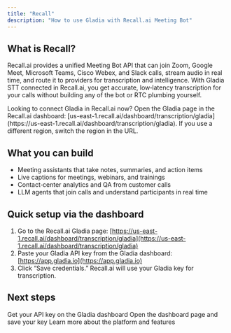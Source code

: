 ```yaml
---
title: "Recall"
description: "How to use Gladia with Recall.ai Meeting Bot"
---
```


## What is Recall?

Recall.ai provides a unified Meeting Bot API that can join Zoom, Google Meet, Microsoft Teams, Cisco Webex, and Slack calls, stream audio in real time, and route it to providers for transcription and intelligence. With Gladia STT connected in Recall.ai, you get accurate, low‑latency transcription for your calls without building any of the bot or RTC plumbing yourself.

<Tip>
  Looking to connect Gladia in Recall.ai now? Open the Gladia page in the Recall.ai dashboard:
  [us-east-1.recall.ai/dashboard/transcription/gladia](https://us-east-1.recall.ai/dashboard/transcription/gladia).
  If you use a different region, switch the region in the URL.
 </Tip>

## What you can build

- Meeting assistants that take notes, summaries, and action items
- Live captions for meetings, webinars, and trainings
- Contact‑center analytics and QA from customer calls
- LLM agents that join calls and understand participants in real time

## Quick setup via the dashboard

1. Go to the Recall.ai Gladia page:
   [https://us-east-1.recall.ai/dashboard/transcription/gladia](https://us-east-1.recall.ai/dashboard/transcription/gladia)
2. Paste your Gladia API key from the Gladia dashboard: [https://app.gladia.io](https://app.gladia.io)
3. Click “Save credentials.” Recall.ai will use your Gladia key for transcription.

## Next steps

<CardGroup cols={3}>
  <Card title="Get your API key" href="https://app.gladia.io" icon="key">
    Get your API key on the Gladia dashboard
  </Card>
  <Card
    title="Connect Gladia in Recall.ai"
    icon="book"
    href="https://us-east-1.recall.ai/dashboard/transcription/gladia"
  >
    Open the dashboard page and save your key
  </Card>
  <Card
    title="Recall.ai website"
    icon="book"
    href="https://www.recall.ai/partners/gladia"
  >
    Learn more about the platform and features
  </Card>
</CardGroup>